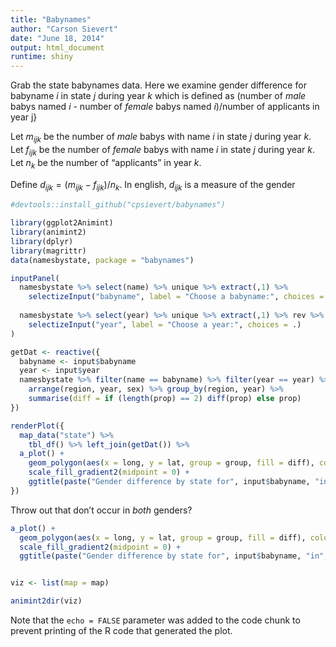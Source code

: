 ```yaml
---
title: "Babynames"
author: "Carson Sievert"
date: "June 18, 2014"
output: html_document
runtime: shiny
---
```


Grab the state babynames data. Here we examine gender difference for babyname $i$ in state $j$ during year $k$ which is defined as (number of _male_ babys named $i$ - number of _female_ babys named $i$)/number of applicants in year j}

Let $m_{ijk}$ be the number of _male_ babys with name $i$ in state $j$ during year $k$.
Let $f_{ijk}$ be the number of _female_ babys with name $i$ in state $j$ during year $k$.
Let $n_{k}$ be the number of "applicants" in year $k$.

Define $d_{ijk} = (m_{ijk} - f_{ijk})/n_{k}$. In english, $d_{ijk}$ is a measure of the gender 

```r
#devtools::install_github("cpsievert/babynames")
```

```r
library(ggplot2Animint)
library(animint2)
library(dplyr)
library(magrittr)
data(namesbystate, package = "babynames")
```

```r
inputPanel(
  namesbystate %>% select(name) %>% unique %>% extract(,1) %>%
    selectizeInput("babyname", label = "Choose a babyname:", choices = ., selected = "Mary"),
  
  namesbystate %>% select(year) %>% unique %>% extract(,1) %>% rev %>%
    selectizeInput("year", label = "Choose a year:", choices = .)
)

getDat <- reactive({
  babyname <- input$babyname
  year <- input$year
  namesbystate %>% filter(name == babyname) %>% filter(year == year) %>%
    arrange(region, year, sex) %>% group_by(region, year) %>% 
    summarise(diff = if (length(prop) == 2) diff(prop) else prop)
})

renderPlot({
  map_data("state") %>% 
    tbl_df() %>% left_join(getDat()) %>%
  a_plot() + 
    geom_polygon(aes(x = long, y = lat, group = group, fill = diff), colour = "grey") +
    scale_fill_gradient2(midpoint = 0) +
    ggtitle(paste("Gender difference by state for", input$babyname, "in", input$year))
})
```

Throw out that don't occur in *both* genders?

```r
a_plot() + 
  geom_polygon(aes(x = long, y = lat, group = group, fill = diff), colour = "grey") +
  scale_fill_gradient2(midpoint = 0) +
  ggtitle(paste("Gender difference by state for", input$babyname, "in", input$year))


viz <- list(map = map)

animint2dir(viz)
```

Note that the `echo = FALSE` parameter was added to the code chunk to prevent printing of the R code that generated the plot.
